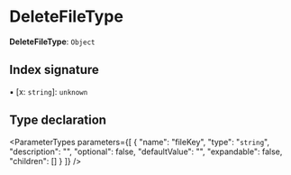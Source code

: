 
# DeleteFileType

 **DeleteFileType**: `Object`

## Index signature

▪ [x: `string`]: `unknown`

## Type declaration

<ParameterTypes parameters={[
  {
    "name": "fileKey",
    "type": "`string`",
    "description": "",
    "optional": false,
    "defaultValue": "",
    "expandable": false,
    "children": []
  }
]} />
